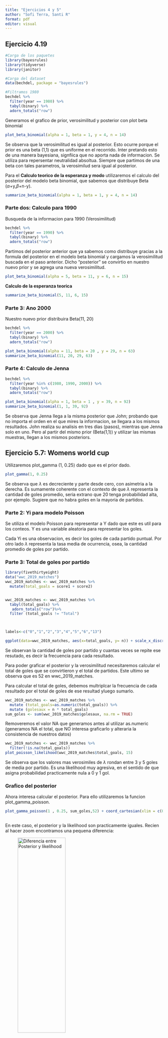 ```yaml
---
title: "Ejercicios 4 y 5"
author: "Sofi Terra, Santi R"
format: pdf
editor: visual
---
```


## Ejercicio 4.19

```r
#Carga de los paquetes 
library(bayesrules)
library(tidyverse)
library(janitor)

#Carga del dataset
data(bechdel, package = "bayesrules")

#Filtramos 1980 
bechdel %>% 
  filter(year == 1980) %>% 
  tabyl(binary) %>% 
  adorn_totals("row")
```

Generamos el grafico de prior, verosimilitud y posterior con plot beta binomial

```r

plot_beta_binomial(alpha = 1, beta = 1, y = 4, n = 14)


```

Se observa que la verosimilitud es igual al posterior. Esto ocurre porque el prior es una beta (1,1) que es uniforme en el recorrido. Inter pretando esto de una manera bayesiana, signfiica que no aporta nada de informacion. Se utiliza para repersentar neutralidad absoltua. Siempre que partimos de una beta con tales parametros, la verosimilud sera igual al posterior.

Para el **Calculo teorico de la esperanza y modo** utilizaremos el calculo del posterior del modelo beta binomial, que sabemos que distribuye Beta ($\alpha$+y,$\beta$+n-y).

```r
summarize_beta_binomial(alpha = 1, beta = 1, y = 4, n = 14)
```

### Parte dos: Calculo para 1990

Busqueda de la informacion para 1990 (Verosimilitud)

```r
bechdel %>% 
  filter(year == 1990) %>% 
  tabyl(binary) %>% 
  adorn_totals("row")
```

Partimos del posterior anterior que ya sabemos como distribuye gracias a la formula del posterior en el modelo beta binomial y cargamos la verosimilitud buscada en el paso anterior. Dicho "posterior" se convirtio en nuestro nuevo prior y se agrega una nueva verosimilitud.

```r
plot_beta_binomial(alpha = 5, beta = 11, y = 6, n = 15)
```

**Calculo de la esperanza teorica**

```r
summarize_beta_binomial(5, 11, 6, 15)
```

### Parte 3: Ano 2000

Nuestro nuevo prior distribuira Beta(11, 20)

```r
bechdel %>% 
  filter(year == 2000) %>% 
  tabyl(binary) %>% 
  adorn_totals("row")
```

```r
plot_beta_binomial(alpha = 11, beta = 20 , y = 29, n = 63)
summarize_beta_binomial(11, 20, 29, 63)

```

### Parte 4: Calculo de Jenna

```r
bechdel %>% 
  filter(year %in% c(1980, 1990, 2000)) %>% 
  tabyl(binary) %>% 
  adorn_totals("row")
```

```r
plot_beta_binomial(alpha = 1, beta = 1 , y = 39, n = 92)
summarize_beta_binomial(1, 1, 39, 92)

```

Se observa que Jenna llega a la misma posterior que John; probando que no importa el orden en el que mires la informacion, se llegara a los mismos resultados. John realiza su analisis en tres dias (pasos), mientras que Jenna solo en uno. Pero al partir del mismo prior (Beta(1,1)) y utilizar las mismas muestras, llegan a los mismos posteriors.

## Ejercicio 5.7: Womens world cup

Utilizaremos plot_gamma (1, 0.25) dado que es el prior dado.

```r

plot_gamma(1, 0.25)

```

Se observa que $\lambda$ es decreciente y parte desde cero, con asimetria a la derecha. Es sumamente coherente con el contexto de que $\lambda$ representa la cantidad de goles promedio, seria extrano que 20 tenga probabilidad alta, por ejemplo. Sugiere que no habra goles en la mayoria de partidos.

### Parte 2: Yi para modelo Poisson

Se utiliza el modelo Poisson para representar a Y dado que este es util para los conteos. Y es una variable aleatoria para representar los goles.

Cada Yi es una observacion, es decir los goles de cada partido puntual. Por otro lado $\lambda$ representa la tasa media de ocurrencia, osea, la cantidad promedio de goles por partido.

### Parte 3: Total de goles por partido

```r
library(fivethirtyeight)
data("wwc_2019_matches")
wwc_2019_matches <- wwc_2019_matches %>% 
  mutate(total_goals = score1 + score2)


wwc_2019_matches <- wwc_2019_matches %>% 
  tabyl(total_goals) %>% 
   adorn_totals("row")%>%
  filter (total_goals != "Total")

 
```

```r
labels<-c("0","1","2","3","4","5","6","13")

ggplot(data=wwc_2019_matches, aes(x=total_goals, y= n)) + scale_x_discrete(label = labels)+ geom_point()+geom_col(width=0.01)
```

Se observan la cantidad de goles por partido y cuantas veces se repite ese resutado, es decir la frecuencia para cada resultado.

Para poder graficar el posterior y la verosimilitud necesitaremos calcular el total de goles que se convirtieron y el total de partidos. Este ultimo se observa que es 52 en wwc_2019_matches.

Para calcular el total de goles, debemos multriplcar la frecuencia de cada resultado por el total de goles de ese resultad yluego sumarlo.

```r
wwc_2019_matches <- wwc_2019_matches %>%
  mutate (total_goals=as.numeric(total_goals)) %>%
  mutate (golesaux = n * total_goals)
sum_goles <- sum(wwc_2019_matches$golesaux, na.rm = TRUE)
```

Removeremos el valor NA que generamos antes al utilizar as.numeric (generamos NA el total, que NO interesa graficarlo y alteraria la consistencia de nuestros datos)

```r
wwc_2019_matches <- wwc_2019_matches %>%
  filter(!is.na(total_goals))
plot_poisson_likelihood(wwc_2019_matches$total_goals, 15)
```

Se observa que los valores mas verosimiles de $\lambda$ rondan entre 3 y 5 goles de media por partido. Es una likelihood muy agresiva, en el sentido de que asigna probabilidad practicamente nula a 0 y 1 gol.

### Grafico del posterior

Ahora interesa calcular el posterior. Para ello utilizaremos la funcion plot_gamma_poisson.

```r
plot_gamma_poisson(1 , 0.25, sum_goles,52) + coord_cartesian(xlim = c(0, 10))
  
```

En este caso, el posterior y la likelihood son practicamente iguales. Recien al hacer zoom encontramos una pequena diferencia:

![Diferencia entre Posterior y likelihood](a.png){width="60%" height="40%" fig-align="center"}


Pensamos que esto ocurre por varios motivos: Tenemos un n considerablemente grande (52), la funcion de verosimilitud esta sumamente concentrada entorno a un valor y el prior no esta tan concentrado, sino que es mas disperso.

De esta manera, hay un cambio radical en nuestro entendimiento de la media de goles por partido. De pasar de pensar que la media podia ser 0, 1 o 2, pasamos a poder afirmar que la media de goles por partido estara en el entorno de 3.

#Ejercicio 5.12: Control brains

Aclaracion: Cuando la letra del ejercicio plantea "control subjects who have not been diagnosed with a concussion", entendemos que refiere al grupo denominado control, pero puede haber habido un error de interpretacion.

Primero procederemos con cargar la data y filtrarla para el grupo de control. 

```r
data(football)
control_subjects <- football %>%
  filter(group == "control")
```

```r
control_subjects %>%
  summarize(mean(volume))
```

El promedio de los sujetos que no tuvieron contusiones es de 7.6026 cm3 en una muestra de 25 personas.

```r
ggplot(control_subjects, aes(x = volume)) + 
  geom_density()+coord_cartesian(xlim = c(3, 12))
```

Se observa que los valores van desde 6.175 hasta 9.71 y alcanzan el maximo de densidad entorno a 7.3, que es levemente menor al promedio (7.6026).

```r
plot_normal_likelihood(y = control_subjects$volume, sigma = 0.5)

```

De esta manera se visualiza la verosimilitud de u. Los datos reflejan que la media, que calculamos anteriormente es el valor mas probable.  

### Calculo del posterior

Ya tenemos todo lo necesario para identificar el posterior: El prior tiene media θ=6.5 y τ=0.4 La muestra de los que no tuvieron contusion tiene media y=7.6026 y asumimos desvio conocido, pero por letra del ejercicio σ=0.5.

Entonces el posterior se calculara de la siguiente forma, segun el modelo normal-normal.

# eEl chunk de aca abajo solo lo meti para poder renderizar, hay que escribir eso en latex.

```r
#\$ μ\|vec{y}∼ N(6.5\*0.5\^2 / 25\* (0.4^2()+(0.5^2) + 7.6026\* (0.4\^2)/25 \* (0.4^2)+(0.5^2)), (0.4\^2() \* (0.5\^2)) / 25 \* (0.4^2)+(0.5^2))) \$

#Es decir: $u|vec{y} ~ N ( 7....... , 0.009^2)$

```

### Parte 3: Plot del prior, verosimilitud y posterior

```r
plot_normal_normal(mean = 6.5, sd = 0.4, sigma = 0.5,
                   y_bar = 7.6026, n = 25)

```

Nuevamente, dado que tenemos una verosimilitud cuyos datos estan tan concentrados, el posterior se pega mucho a la verosimilitud, siendo estos muy similares en forma y media.


```r


summarize_normal_normal(mean = 6.5, sd = 0.4, sigma = 0.5,
                        y_bar = 7.6026, n = 25)
```

De esta manera confirmamos que nuestrio posterior calculado manualmente en la Parte 2 era correcto.
